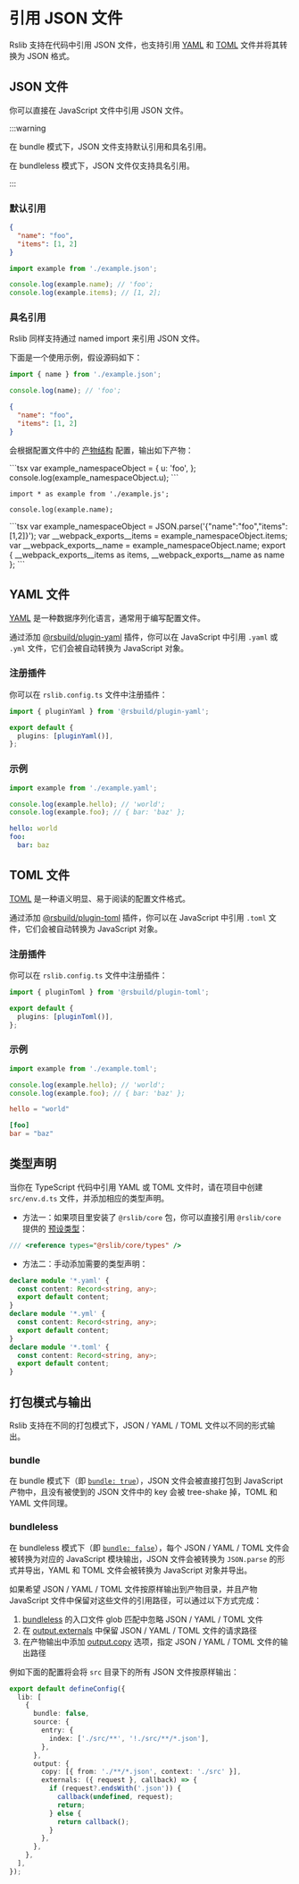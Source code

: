 # 引用 JSON 文件

Rslib 支持在代码中引用 JSON 文件，也支持引用 [YAML](https://yaml.org/) 和 [TOML](https://toml.io/cn/) 文件并将其转换为 JSON 格式。

## JSON 文件

你可以直接在 JavaScript 文件中引用 JSON 文件。

:::warning

在 bundle 模式下，JSON 文件支持默认引用和具名引用。

在 bundleless 模式下，JSON 文件仅支持具名引用。

:::

### 默认引用

```json title="example.json"
{
  "name": "foo",
  "items": [1, 2]
}
```

```js title="index.js"
import example from './example.json';

console.log(example.name); // 'foo';
console.log(example.items); // [1, 2];
```

### 具名引用

Rslib 同样支持通过 named import 来引用 JSON 文件。

下面是一个使用示例，假设源码如下：


<Tabs>
  <Tab label="src/index.ts">

```js
import { name } from './example.json';

console.log(name); // 'foo';
```

  </Tab>
  <Tab label="src/example.json">

```json
{
  "name": "foo",
  "items": [1, 2]
}
```

  </Tab>
</Tabs>

会根据配置文件中的 [产物结构](/guide/basic/output-structure) 配置，输出如下产物：

<Tabs>
<Tab label="bundle">
<Tabs>
  <Tab label="dist/index.js">
```tsx
var example_namespaceObject = {
  u: 'foo',
};
console.log(example_namespaceObject.u);
```

  </Tab>
</Tabs>
</Tab>

<Tab label="bundleless">

<Tabs>
  <Tab label="dist/index.js">

```tsx
import * as example from './example.js';

console.log(example.name);
```

  </Tab>
  <Tab label="dist/example.js">
```tsx
var example_namespaceObject = JSON.parse('{"name":"foo","items":[1,2]}');
var __webpack_exports__items = example_namespaceObject.items;
var __webpack_exports__name = example_namespaceObject.name;
export { __webpack_exports__items as items, __webpack_exports__name as name };
```
  </Tab>
</Tabs>
</Tab>

</Tabs>

## YAML 文件

[YAML](https://yaml.org/) 是一种数据序列化语言，通常用于编写配置文件。

通过添加 [@rsbuild/plugin-yaml](https://github.com/rspack-contrib/rsbuild-plugin-yaml) 插件，你可以在 JavaScript 中引用 `.yaml` 或 `.yml` 文件，它们会被自动转换为 JavaScript 对象。


<PackageManagerTabs command="add @rsbuild/plugin-yaml -D" />

### 注册插件

你可以在 `rslib.config.ts` 文件中注册插件：

```ts title="rslib.config.ts"
import { pluginYaml } from '@rsbuild/plugin-yaml';

export default {
  plugins: [pluginYaml()],
};
```

### 示例

<Tabs>
  <Tab label="src/index.ts">

```ts
import example from './example.yaml';

console.log(example.hello); // 'world';
console.log(example.foo); // { bar: 'baz' };
```

</Tab>
<Tab label="src/example.yaml">

```yaml
hello: world
foo:
  bar: baz
```

  </Tab>
</Tabs>

## TOML 文件

[TOML](https://toml.io/cn/) 是一种语义明显、易于阅读的配置文件格式。

通过添加 [@rsbuild/plugin-toml](https://github.com/rspack-contrib/rsbuild-plugin-toml) 插件，你可以在 JavaScript 中引用 `.toml` 文件，它们会被自动转换为 JavaScript 对象。

<PackageManagerTabs command="add @rsbuild/plugin-toml -D" />

### 注册插件

你可以在 `rslib.config.ts` 文件中注册插件：

```ts title="rslib.config.ts"
import { pluginToml } from '@rsbuild/plugin-toml';

export default {
  plugins: [pluginToml()],
};
```

### 示例

<Tabs>
  <Tab label="src/index.ts">

```ts
import example from './example.toml';

console.log(example.hello); // 'world';
console.log(example.foo); // { bar: 'baz' };
```

  </Tab>
  <Tab label="src/example.toml">

```toml
hello = "world"

[foo]
bar = "baz"
```

  </Tab>
</Tabs>

## 类型声明

当你在 TypeScript 代码中引用 YAML 或 TOML 文件时，请在项目中创建 `src/env.d.ts` 文件，并添加相应的类型声明。

- 方法一：如果项目里安装了 `@rslib/core` 包，你可以直接引用 `@rslib/core` 提供的 [预设类型](/guide/basic/typescript#预设类型)：

```ts title="src/env.d.ts"
/// <reference types="@rslib/core/types" />
```

- 方法二：手动添加需要的类型声明：

```ts title="src/env.d.ts"
declare module '*.yaml' {
  const content: Record<string, any>;
  export default content;
}
declare module '*.yml' {
  const content: Record<string, any>;
  export default content;
}
declare module '*.toml' {
  const content: Record<string, any>;
  export default content;
}
```

## 打包模式与输出

Rslib 支持在不同的打包模式下，JSON / YAML / TOML 文件以不同的形式输出。

### bundle

在 bundle 模式下（即 [`bundle: true`](/config/lib/bundle)），JSON 文件会被直接打包到 JavaScript 产物中，且没有被使到的 JSON 文件中的 key 会被 tree-shake 掉，TOML 和 YAML 文件同理。

### bundleless

在 bundleless 模式下（即 [`bundle: false`](/config/lib/bundle)），每个 JSON / YAML / TOML 文件会被转换为对应的 JavaScript 模块输出，JSON 文件会被转换为 `JSON.parse` 的形式并导出，YAML 和 TOML 文件会被转换为 JavaScript 对象并导出。

如果希望 JSON / YAML / TOML 文件按原样输出到产物目录，并且产物 JavaScript 文件中保留对这些文件的引用路径，可以通过以下方式完成：

1. [bundleless](/config/rsbuild/source#sourceentry) 的入口文件 glob 匹配中忽略 JSON / YAML / TOML 文件
2. 在 [output.externals](/config/rsbuild/output#outputexternals) 中保留 JSON / YAML / TOML 文件的请求路径
3. 在产物输出中添加 [output.copy](/config/rsbuild/output#outputcopy) 选项，指定 JSON / YAML / TOML 文件的输出路径

例如下面的配置将会将 `src` 目录下的所有 JSON 文件按原样输出：

```ts title="rslib.config.ts" {7,11-18}
export default defineConfig({
  lib: [
    {
      bundle: false,
      source: {
        entry: {
          index: ['./src/**', '!./src/**/*.json'],
        },
      },
      output: {
        copy: [{ from: './**/*.json', context: './src' }],
        externals: ({ request }, callback) => {
          if (request?.endsWith('.json')) {
            callback(undefined, request);
            return;
          } else {
            return callback();
          }
        },
      },
    },
  ],
});
```
